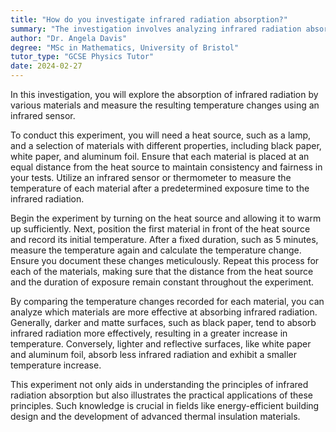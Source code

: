 ```yaml
---
title: "How do you investigate infrared radiation absorption?"
summary: "The investigation involves analyzing infrared radiation absorption in various materials by measuring temperature changes using an infrared sensor to understand their distinct properties."
author: "Dr. Angela Davis"
degree: "MSc in Mathematics, University of Bristol"
tutor_type: "GCSE Physics Tutor"
date: 2024-02-27
---
```


In this investigation, you will explore the absorption of infrared radiation by various materials and measure the resulting temperature changes using an infrared sensor.

To conduct this experiment, you will need a heat source, such as a lamp, and a selection of materials with different properties, including black paper, white paper, and aluminum foil. Ensure that each material is placed at an equal distance from the heat source to maintain consistency and fairness in your tests. Utilize an infrared sensor or thermometer to measure the temperature of each material after a predetermined exposure time to the infrared radiation.

Begin the experiment by turning on the heat source and allowing it to warm up sufficiently. Next, position the first material in front of the heat source and record its initial temperature. After a fixed duration, such as $5$ minutes, measure the temperature again and calculate the temperature change. Ensure you document these changes meticulously. Repeat this process for each of the materials, making sure that the distance from the heat source and the duration of exposure remain constant throughout the experiment.

By comparing the temperature changes recorded for each material, you can analyze which materials are more effective at absorbing infrared radiation. Generally, darker and matte surfaces, such as black paper, tend to absorb infrared radiation more effectively, resulting in a greater increase in temperature. Conversely, lighter and reflective surfaces, like white paper and aluminum foil, absorb less infrared radiation and exhibit a smaller temperature increase.

This experiment not only aids in understanding the principles of infrared radiation absorption but also illustrates the practical applications of these principles. Such knowledge is crucial in fields like energy-efficient building design and the development of advanced thermal insulation materials.
    